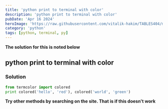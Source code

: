 ```yaml
---
title: 'python print to terminal with color'
description: 'python print to terminal with color'
pubDate: 'Apr 16 2024'
heroImage: 'https://raw.githubusercontent.com/vitalik-hakim/TABLES404/main/error_b/python.jpg'
category: 'python'
tags: [python, terminal, py]
---
```


**The solution for this is noted below**

## python print to terminal with color

### Solution

```python
from termcolor import colored
print colored('hello', 'red'), colored('world', 'green')
```

**Try other methods by searching on the site. That is if this doesn't work**
